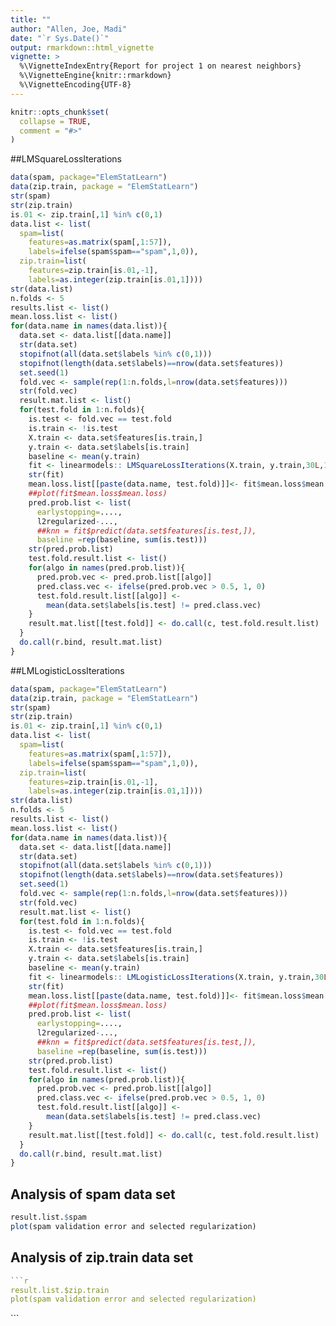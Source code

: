 ```yaml
---
title: ""
author: "Allen, Joe, Madi"
date: "`r Sys.Date()`"
output: rmarkdown::html_vignette
vignette: >
  %\VignetteIndexEntry{Report for project 1 on nearest neighbors}
  %\VignetteEngine{knitr::rmarkdown}
  %\VignetteEncoding{UTF-8}
---
```


```r
knitr::opts_chunk$set(
  collapse = TRUE,
  comment = "#>"
)
```
##LMSquareLossIterations
```r
data(spam, package="ElemStatLearn")
data(zip.train, package = "ElemStatLearn")
str(spam)
str(zip.train)
is.01 <- zip.train[,1] %in% c(0,1)
data.list <- list(
  spam=list(
    features=as.matrix(spam[,1:57]),
    labels=ifelse(spam$spam=="spam",1,0)),
  zip.train=list(
    features=zip.train[is.01,-1],
    labels=as.integer(zip.train[is.01,1])))
str(data.list)
n.folds <- 5
results.list <- list()
mean.loss.list <- list()
for(data.name in names(data.list)){
  data.set <- data.list[[data.name]]
  str(data.set)
  stopifnot(all(data.set$labels %in% c(0,1)))
  stopifnot(length(data.set$labels)==nrow(data.set$features))
  set.seed(1)
  fold.vec <- sample(rep(1:n.folds,l=nrow(data.set$features)))
  str(fold.vec)
  result.mat.list <- list()
  for(test.fold in 1:n.folds){
    is.test <- fold.vec == test.fold
    is.train <- !is.test
    X.train <- data.set$features[is.train,]
    y.train <- data.set$labels[is.train]
    baseline <- mean(y.train)
    fit <- linearmodels:: LMSquareLossIterations(X.train, y.train,30L,1)
    str(fit)
    mean.loss.list[[paste(data.name, test.fold)]]<- fit$mean.loss$mean.loss
    ##plot(fit$mean.loss$mean.loss)
    pred.prob.list <- list(
      earlystopping=....,
      l2regularized-...,
      ##knn = fit$predict(data.set$features[is.test,]),
      baseline =rep(baseline, sum(is.test)))
    str(pred.prob.list)
    test.fold.result.list <- list()
    for(algo in names(pred.prob.list)){
      pred.prob.vec <- pred.prob.list[[algo]]
      pred.class.vec <- ifelse(pred.prob.vec > 0.5, 1, 0)
      test.fold.result.list[[algo]] <- 
        mean(data.set$labels[is.test] != pred.class.vec)
    }
    result.mat.list[[test.fold]] <- do.call(c, test.fold.result.list)
  }
  do.call(r.bind, result.mat.list)
}
```
##LMLogisticLossIterations
```r
data(spam, package="ElemStatLearn")
data(zip.train, package = "ElemStatLearn")
str(spam)
str(zip.train)
is.01 <- zip.train[,1] %in% c(0,1)
data.list <- list(
  spam=list(
    features=as.matrix(spam[,1:57]),
    labels=ifelse(spam$spam=="spam",1,0)),
  zip.train=list(
    features=zip.train[is.01,-1],
    labels=as.integer(zip.train[is.01,1])))
str(data.list)
n.folds <- 5
results.list <- list()
mean.loss.list <- list()
for(data.name in names(data.list)){
  data.set <- data.list[[data.name]]
  str(data.set)
  stopifnot(all(data.set$labels %in% c(0,1)))
  stopifnot(length(data.set$labels)==nrow(data.set$features))
  set.seed(1)
  fold.vec <- sample(rep(1:n.folds,l=nrow(data.set$features)))
  str(fold.vec)
  result.mat.list <- list()
  for(test.fold in 1:n.folds){
    is.test <- fold.vec == test.fold
    is.train <- !is.test
    X.train <- data.set$features[is.train,]
    y.train <- data.set$labels[is.train]
    baseline <- mean(y.train)
    fit <- linearmodels:: LMLogisticLossIterations(X.train, y.train,30L,1)
    str(fit)
    mean.loss.list[[paste(data.name, test.fold)]]<- fit$mean.loss$mean.loss
    ##plot(fit$mean.loss$mean.loss)
    pred.prob.list <- list(
      earlystopping=....,
      l2regularized-...,
      ##knn = fit$predict(data.set$features[is.test,]),
      baseline =rep(baseline, sum(is.test)))
    str(pred.prob.list)
    test.fold.result.list <- list()
    for(algo in names(pred.prob.list)){
      pred.prob.vec <- pred.prob.list[[algo]]
      pred.class.vec <- ifelse(pred.prob.vec > 0.5, 1, 0)
      test.fold.result.list[[algo]] <- 
        mean(data.set$labels[is.test] != pred.class.vec)
    }
    result.mat.list[[test.fold]] <- do.call(c, test.fold.result.list)
  }
  do.call(r.bind, result.mat.list)
}
```
## Analysis of spam data set
```r
result.list.$spam
plot(spam validation error and selected regularization)
```
## Analysis of zip.train data set
```r
```r
result.list.$zip.train
plot(spam validation error and selected regularization)
```
```